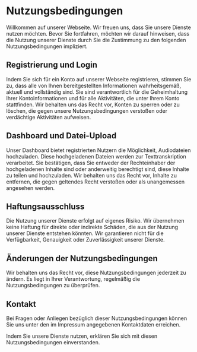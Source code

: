 # Nutzungsbedingungen

Willkommen auf unserer Webseite. Wir freuen uns, dass Sie unsere Dienste nutzen möchten. Bevor Sie fortfahren, möchten wir darauf hinweisen, dass die Nutzung unserer Dienste durch Sie die Zustimmung zu den folgenden Nutzungsbedingungen impliziert.

## Registrierung und Login

Indem Sie sich für ein Konto auf unserer Webseite registrieren, stimmen Sie zu, dass alle von Ihnen bereitgestellten Informationen wahrheitsgemäß, aktuell und vollständig sind. Sie sind verantwortlich für die Geheimhaltung Ihrer Kontoinformationen und für alle Aktivitäten, die unter Ihrem Konto stattfinden. Wir behalten uns das Recht vor, Konten zu sperren oder zu löschen, die gegen unsere Nutzungsbedingungen verstoßen oder verdächtige Aktivitäten aufweisen.

## Dashboard und Datei-Upload

Unser Dashboard bietet registrierten Nutzern die Möglichkeit, Audiodateien hochzuladen. Diese hochgeladenen Dateien werden zur Texttranskription verarbeitet. Sie bestätigen, dass Sie entweder der Rechteinhaber der hochgeladenen Inhalte sind oder anderweitig berechtigt sind, diese Inhalte zu teilen und hochzuladen. Wir behalten uns das Recht vor, Inhalte zu entfernen, die gegen geltendes Recht verstoßen oder als unangemessen angesehen werden.

## Haftungsausschluss

Die Nutzung unserer Dienste erfolgt auf eigenes Risiko. Wir übernehmen keine Haftung für direkte oder indirekte Schäden, die aus der Nutzung unserer Dienste entstehen könnten. Wir garantieren nicht für die Verfügbarkeit, Genauigkeit oder Zuverlässigkeit unserer Dienste.

## Änderungen der Nutzungsbedingungen

Wir behalten uns das Recht vor, diese Nutzungsbedingungen jederzeit zu ändern. Es liegt in Ihrer Verantwortung, regelmäßig die Nutzungsbedingungen zu überprüfen.

## Kontakt

Bei Fragen oder Anliegen bezüglich dieser Nutzungsbedingungen können Sie uns unter den im Impressum angegebenen Kontaktdaten erreichen.

Indem Sie unsere Dienste nutzen, erklären Sie sich mit diesen Nutzungsbedingungen einverstanden.
